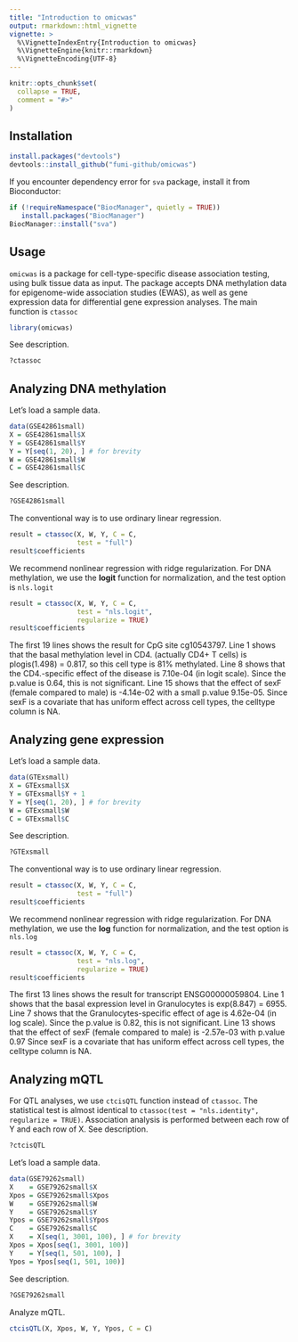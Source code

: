 ```yaml
---
title: "Introduction to omicwas"
output: rmarkdown::html_vignette
vignette: >
  %\VignetteIndexEntry{Introduction to omicwas}
  %\VignetteEngine{knitr::rmarkdown}
  %\VignetteEncoding{UTF-8}
---
```


```r
knitr::opts_chunk$set(
  collapse = TRUE,
  comment = "#>"
)
```

## Installation

```r
install.packages("devtools")
devtools::install_github("fumi-github/omicwas")
```

If you encounter dependency error for `sva` package, install it from Bioconductor:

```r
if (!requireNamespace("BiocManager", quietly = TRUE))
   install.packages("BiocManager")
BiocManager::install("sva")
```

## Usage

`omicwas` is a package for cell-type-specific disease association testing,
using bulk tissue data as input.
The package accepts DNA methylation data for epigenome-wide association studies (EWAS),
as well as gene expression data for differential gene expression analyses.
The main function is `ctassoc`

```r
library(omicwas)
```

See description.

```r
?ctassoc
```

## Analyzing DNA methylation

Let's load a sample data.

```r
data(GSE42861small)
X = GSE42861small$X
Y = GSE42861small$Y
Y = Y[seq(1, 20), ] # for brevity
W = GSE42861small$W
C = GSE42861small$C
```

See description.

```r
?GSE42861small
```

The conventional way is to use ordinary linear regression.

```r
result = ctassoc(X, W, Y, C = C,
                 test = "full")
result$coefficients
```

We recommend nonlinear regression with ridge regularization.
For DNA methylation, we use the **logit** function for normalization,
and the test option is `nls.logit`

```r
result = ctassoc(X, W, Y, C = C,
                 test = "nls.logit",
                 regularize = TRUE)
result$coefficients
```

The first 19 lines shows the result for CpG site cg10543797.
Line 1 shows that the basal methylation level in CD4.
(actually CD4+ T cells) is
plogis(1.498) = 0.817, so this cell type is 81% methylated.
Line 8 shows that the CD4.-specific effect of the disease
is 7.10e-04	(in logit scale).
Since the p.value is 0.64, this is not significant.
Line 15 shows that the effect of sexF (female compared to male) is
-4.14e-02 with a small p.value 9.15e-05.
Since sexF is a covariate that has uniform effect across cell types,
the celltype column is NA.

## Analyzing gene expression

Let's load a sample data.

```r
data(GTExsmall)
X = GTExsmall$X
Y = GTExsmall$Y + 1
Y = Y[seq(1, 20), ] # for brevity
W = GTExsmall$W
C = GTExsmall$C
```

See description.

```r
?GTExsmall
```

The conventional way is to use ordinary linear regression.

```r
result = ctassoc(X, W, Y, C = C,
                 test = "full")
result$coefficients
```

We recommend nonlinear regression with ridge regularization.
For DNA methylation, we use the **log** function for normalization,
and the test option is `nls.log`

```r
result = ctassoc(X, W, Y, C = C,
                 test = "nls.log",
                 regularize = TRUE)
result$coefficients
```

The first 13 lines shows the result for transcript ENSG00000059804.
Line 1 shows that the basal expression level in Granulocytes is
exp(8.847) = 6955.
Line 7 shows that the Granulocytes-specific effect of age
is 4.62e-04	(in log scale).
Since the p.value is 0.82, this is not significant.
Line 13 shows that the effect of sexF (female compared to male) is
-2.57e-03 with p.value 0.97
Since sexF is a covariate that has uniform effect across cell types,
the celltype column is NA.

## Analyzing mQTL

For QTL analyses, we use `ctcisQTL` function instead of `ctassoc`.
The statistical test is almost identical to `ctassoc(test = "nls.identity", regularize = TRUE)`.
Association analysis is performed between each row of Y and each row of X.
See description.

```r
?ctcisQTL
```

Let's load a sample data.

```r
data(GSE79262small)
X    = GSE79262small$X
Xpos = GSE79262small$Xpos
W    = GSE79262small$W
Y    = GSE79262small$Y
Ypos = GSE79262small$Ypos
C    = GSE79262small$C
X    = X[seq(1, 3001, 100), ] # for brevity
Xpos = Xpos[seq(1, 3001, 100)]
Y    = Y[seq(1, 501, 100), ]
Ypos = Ypos[seq(1, 501, 100)]
```

See description.

```r
?GSE79262small
```

Analyze mQTL.

```r
ctcisQTL(X, Xpos, W, Y, Ypos, C = C)
```
